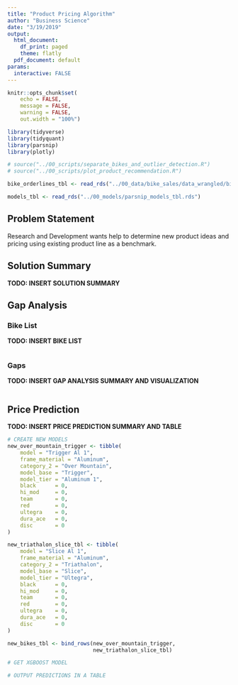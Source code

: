 ```yaml
---
title: "Product Pricing Algorithm"
author: "Business Science"
date: "3/19/2019"
output:
  html_document:
    df_print: paged
    theme: flatly
  pdf_document: default
params:
  interactive: FALSE
---
```


```r
knitr::opts_chunk$set(
    echo = FALSE,
    message = FALSE,
    warning = FALSE,
    out.width = "100%")
```

```r
library(tidyverse)
library(tidyquant)
library(parsnip)
library(plotly)
```

```r
# source("../00_scripts/separate_bikes_and_outlier_detection.R")
# source("../00_scripts/plot_product_recommendation.R")
```

```r
bike_orderlines_tbl <- read_rds("../00_data/bike_sales/data_wrangled/bike_orderlines.rds")
```

```r
models_tbl <- read_rds("../00_models/parsnip_models_tbl.rds")
```

## Problem Statement

Research and Development wants help to determine new product ideas and pricing using existing product line as a benchmark.

## Solution Summary

__TODO: INSERT SOLUTION SUMMARY__


## Gap Analysis

### Bike List

__TODO: INSERT BIKE LIST__

```r

```

### Gaps

__TODO: INSERT GAP ANALYSIS SUMMARY AND VISUALIZATION__

```r

```

\newpage
## Price Prediction

__TODO: INSERT PRICE PREDICTION SUMMARY AND TABLE__

```r
# CREATE NEW MODELS
new_over_mountain_trigger <- tibble(
    model = "Trigger Al 1",
    frame_material = "Aluminum",
    category_2 = "Over Mountain",
    model_base = "Trigger",
    model_tier = "Aluminum 1",
    black      = 0,
    hi_mod     = 0,
    team       = 0,
    red        = 0,
    ultegra    = 0,
    dura_ace   = 0,
    disc       = 0
) 

new_triathalon_slice_tbl <- tibble(
    model = "Slice Al 1",
    frame_material = "Aluminum",
    category_2 = "Triathalon",
    model_base = "Slice",
    model_tier = "Ultegra",
    black      = 0,
    hi_mod     = 0,
    team       = 0,
    red        = 0,
    ultegra    = 0,
    dura_ace   = 0,
    disc       = 0
) 

new_bikes_tbl <- bind_rows(new_over_mountain_trigger, 
                           new_triathalon_slice_tbl)
```

```r
# GET XGBOOST MODEL

```

```r
# OUTPUT PREDICTIONS IN A TABLE

```


